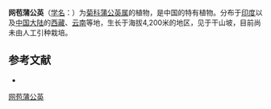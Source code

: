{{Speciesbox
| name = 网苞蒲公英
| status = 
| status_system = 
| image =
| genus = Taraxacum
| species = forrestii
| authority = van Soest
}}

'''网苞蒲公英'''（[[学名|学名]]：{{lang|la|''Taraxacum forrestii''}}）为[[菊科|菊科]][[蒲公英属|蒲公英属]]的植物，是中国的特有植物。分布于[[印度|印度]]以及[[中国大陆|中国大陆]]的[[西藏|西藏]]、[[云南|云南]]等地，生长于海拔4,200米的地区，见于干山坡，目前尚未由人工引种栽培。

== 参考文献 ==
<div class="references-small">
* {{cite web| url =http://www.bioinfo.cn/db05/KmzwSpecies.php?action=view&id=5871| title =网苞蒲公英| work =《中国高等植物数据库全库》| publisher =中国科学院微生物研究所| author =昆明植物研究所| accessdate =2009-02-25| deadurl =yes| archiveurl =https://web.archive.org/web/20160305025311/http://www.bioinfo.cn/db05/KmzwSpecies.php?action=view&id=5871| archivedate =2016-03-05}}
</div>
{{Taxonbar|from=Q15232097}}

[[Category:蒲公英属|网苞蒲公英]]


{{植物小作品}}